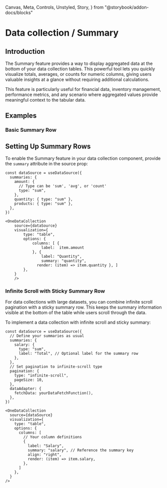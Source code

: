   Canvas,
  Meta,
  Controls,
  Unstyled,
  Story,
} from "@storybook/addon-docs/blocks"


<Meta title="Data collection/Summary" />

# Data collection / Summary

## Introduction

The Summary feature provides a way to display aggregated data at the bottom of
your data collection tables. This powerful tool lets you quickly visualize
totals, averages, or counts for numeric columns, giving users valuable insights
at a glance without requiring additional calculations.

This feature is particularly useful for financial data, inventory management,
performance metrics, and any scenario where aggregated values provide meaningful
context to the tabular data.

## Examples

### Basic Summary Row

<Canvas of={SummaryStories.BasicSummaryRow} meta={SummaryStories} />

## Setting Up Summary Rows

To enable the Summary feature in your data collection component, provide the
`summary` attribute in the source prop:

```tsx
const dataSource = useDataSource({
  summaries: {
    amount: {
      // Type can be 'sum', 'avg', or 'count'
      type: "sum",
    },
    quantity: { type: "sum" },
    products: { type: "sum" },
  },
})

<OneDataCollection
    source={dataSource}
    visualization={
        type: "table",
        options: {
            columns: [ {
                label:  item.amount
            }, {
                label: "Quantity",
                summary: "quantity",
              render: (item) => item.quantity }, ]
        },
    }
    />
```

### Infinite Scroll with Sticky Summary Row

For data collections with large datasets, you can combine infinite scroll
pagination with a sticky summary row. This keeps the summary information visible
at the bottom of the table while users scroll through the data.

<Canvas
  of={SummaryStories.WithInfiniteScrollSummarySticky}
  meta={SummaryStories}
/>

To implement a data collection with infinite scroll and sticky summary:

```tsx
const dataSource = useDataSource({
  // Define your summaries as usual
  summaries: {
    salary: {
      type: "sum",
      label: "Total", // Optional label for the summary row
    },
  },
  // Set pagination to infinite-scroll type
  pagination: {
    type: "infinite-scroll",
    pageSize: 10,
  },
  dataAdapter: {
    fetchData: yourDataFetchFunction(),
  },
})

<OneDataCollection
  source={dataSource}
  visualization={
    type: "table",
    options: {
      columns: [
        // Your column definitions
        {
          label: "Salary",
          summary: "salary", // Reference the summary key
          align: "right",
          render: (item) => item.salary,
        },
      ]
    },
  }
/>
```
